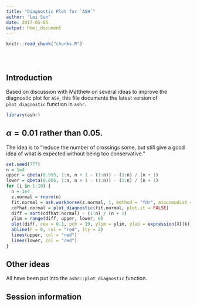 ```yaml
---
title: "Diagnostic Plot for `ASH`"
author: "Lei Sun"
date: 2017-05-05
output: html_document
---
```


<!-- The file analysis/chunks.R contains chunks that define default settings
shared across the workflowr files. -->
```r
knitr::read_chunk("chunks.R")
```

<!-- Update knitr chunk options -->
```r
```

<!-- Insert the date the file was last updated -->
```r
```

<!-- Insert the code version (Git commit SHA1) if Git repository exists and R
 package git2r is installed -->
```r
```

<!-- Add your analysis here -->

## Introduction

Based on discussion with Matthew on several ideas to improve the diagnostic plot for `ASH`, this file documents the latest version of `plot_diagnostic` function in `ashr`.

```r
library(ashr)
```

## $\alpha = 0.01$ rather than $0.05$.

The idea is to "reduce the number of crossings some, but still give a good idea of what is expected without being too conservative."

```r
set.seed(777)
n = 1e4
upper = qbeta(0.995, 1:n, n + 1 - (1:n)) - (1:n) / (n + 1)
lower = qbeta(0.005, 1:n, n + 1 - (1:n)) - (1:n) / (n + 1)
for (i in 1:10) {
  n = 1e4
  z.normal = rnorm(n)
  fit.normal = ash.workhorse(z.normal, 1, method = "fdr", mixcompdist = "normal")
  cdfhat.normal = plot_diagnostic(fit.normal, plot.it = FALSE)
  diff = sort(cdfhat.normal) - (1:n) / (n + 1)
  ylim = range(diff, upper, lower, 0)
  plot(diff, cex = 0.1, pch = 19, ylim = ylim, ylab = expression(X[(k)] - E(X[(k)])), main = "De-trended Diagnostic Plot for ASH")
  abline(h = 0, col = "red", lty = 2)
  lines(upper, col = "red")
  lines(lower, col = "red")
}
```

## Other ideas

All have been put into the `ashr::plot_diagnostic` function.

## Session information

<!-- Insert the session information into the document -->
```r
```
